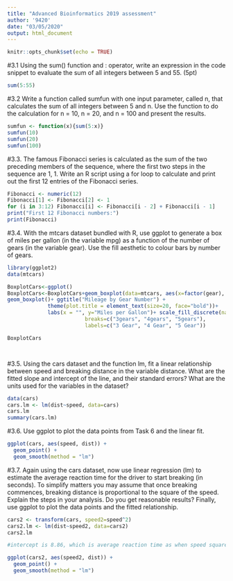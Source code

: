 ---
title: "Advanced Bioinformatics 2019 assessment"
author: '9420'
date: "03/05/2020"
output: html_document
---

```{r setup, include=FALSE}
knitr::opts_chunk$set(echo = TRUE)
```


#3.1 Using the sum() function and : operator, write an expression in the code snippet to evaluate the sum of all integers between 5 and 55. (5pt)
```{r 3.1}
sum(5:55)
```


#3.2 Write a function called sumfun with one input parameter, called n, that calculates the sum of all integers between 5 and n. Use the function to do the calculation for n = 10, n = 20, and n = 100 and present the results. 
```{r 3.2}
sumfun <- function(x){sum(5:x)}
sumfun(10)
sumfun(20)
sumfun(100)
```


#3.3. The famous Fibonacci series is calculated as the sum of the two preceding members of the sequence, where the first two steps in the sequence are 1, 1. Write an R script using a for loop to calculate and print out the first 12 entries of the Fibonacci series. 

```{r 3.3}
Fibonacci <- numeric(12)
Fibonacci[1] <- Fibonacci[2] <- 1
for (i in 3:12) Fibonacci[i] <- Fibonacci[i - 2] + Fibonacci[i - 1]
print("First 12 Fibonacci numbers:")
print(Fibonacci)
```


#3.4. With the mtcars dataset bundled with R, use ggplot to generate a box of miles per gallon (in the variable mpg) as a function of the number of gears (in the variable gear). Use the fill aesthetic to colour bars by number of gears. 
```{r 3.4}
library(ggplot2)
data(mtcars)

BoxplotCars<-ggplot()
BoxplotCars<-BoxplotCars+geom_boxplot(data=mtcars, aes(x=factor(gear), y=mpg, fill=factor(gear))) + 
geom_boxplot()+ ggtitle("Mileage by Gear Number") +
             theme(plot.title = element_text(size=20, face="bold"))+     
             labs(x = "", y="Miles per Gallon")+ scale_fill_discrete(name="Gear",
                         breaks=c("3gears", "4gears", "5gears"),    
                         labels=c("3 Gear", "4 Gear", "5 Gear"))

BoxplotCars




```


#3.5. Using the cars dataset and the function lm, fit a linear relationship between speed and breaking distance in the variable distance. What are the fitted slope and intercept of the line, and their standard errors? What are the units used for the variables in the dataset? 

```{r 3.5}
data(cars)
cars.lm <- lm(dist~speed, data=cars)
cars.lm
summary(cars.lm)
```

#3.6. Use ggplot to plot the data points from Task 6 and the linear fit. 

```{r 3.6}
ggplot(cars, aes(speed, dist)) +
  geom_point() +
  geom_smooth(method = "lm")

```

#3.7. Again using the cars dataset, now use linear regression (lm) to estimate the average reaction time for the driver to start breaking (in seconds). To simplify matters you may assume that once breaking commences, breaking distance is proportional to the square of the speed. Explain the steps in your analysis. Do you get reasonable results? Finally, use ggplot to plot the data points and the fitted relationship. 

```{r 3.7}
cars2 <- transform(cars, speed2=speed^2)
cars2.lm <- lm(dist~speed2, data=cars2)
cars2.lm

#intercept is 8.86, which is average reaction time as when speed squared = 0

ggplot(cars2, aes(speed2, dist)) +
  geom_point() +
  geom_smooth(method = "lm")

```